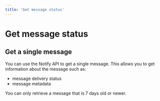 ```yaml
---
title: 'Get message status'
---
```



# Get message status

<Contents />

## Get a single message

You can use the Notify API to get a single message. This allows you to get information about the message such as:

- message delivery status
- message metadata

You can only retrieve a message that is 7 days old or newer.

<Examples reference="get-message-by-id" title="Get a single message" />
